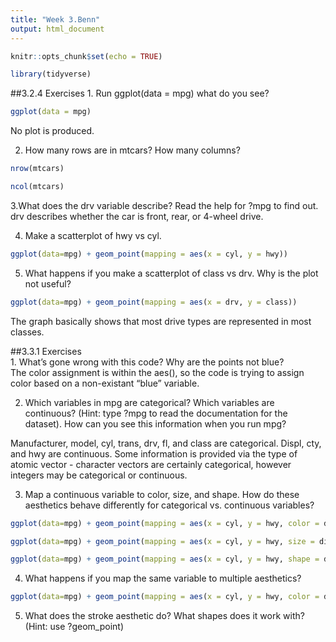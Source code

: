 ```yaml
---
title: "Week 3.Benn"
output: html_document
---
```


```r
knitr::opts_chunk$set(echo = TRUE)
```

```r
library(tidyverse)
```

##3.2.4 Exercises
1. Run ggplot(data = mpg) what do you see?  
```r
ggplot(data = mpg)
```
No plot is produced.  

2. How many rows are in mtcars? How many columns?
```r
nrow(mtcars)
```
```r
ncol(mtcars)
```

3.What does the drv variable describe? Read the help for ?mpg to find out.  
drv describes whether the car is front, rear, or 4-wheel drive.  

4. Make a scatterplot of hwy vs cyl.  
```r
ggplot(data=mpg) + geom_point(mapping = aes(x = cyl, y = hwy))
```


5. What happens if you make a scatterplot of class vs drv. Why is the plot not useful?
```r
ggplot(data=mpg) + geom_point(mapping = aes(x = drv, y = class))
```

The graph basically shows that most drive types are represented in most classes.  

##3.3.1 Exercises  
1. What’s gone wrong with this code? Why are the points not blue?  
The color assignment is within the aes(), so the code is trying to assign color based on a non-existant "blue " variable.  

2. Which variables in mpg are categorical? Which variables are continuous? (Hint: type ?mpg to read the documentation for the dataset). How can you see this information when you run mpg?  

Manufacturer, model, cyl, trans, drv, fl, and class are categorical. Displ, cty, and hwy are continuous. Some information is provided via the type of atomic vector - character vectors are certainly categorical, however integers may be categorical or continuous.  

3. Map a continuous variable to color, size, and shape. How do these aesthetics behave differently for categorical vs. continuous variables?  

```r
ggplot(data=mpg) + geom_point(mapping = aes(x = cyl, y = hwy, color = displ))
```  
```r
ggplot(data=mpg) + geom_point(mapping = aes(x = cyl, y = hwy, size = displ))
```  
```r
ggplot(data=mpg) + geom_point(mapping = aes(x = cyl, y = hwy, shape = displ))
```  

4. What happens if you map the same variable to multiple aesthetics?
```r
ggplot(data=mpg) + geom_point(mapping = aes(x = cyl, y = hwy, color = displ, color = displ))
```  

5. What does the stroke aesthetic do? What shapes does it work with? (Hint: use ?geom_point)